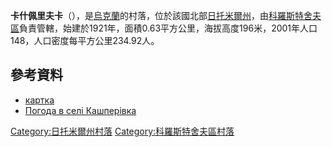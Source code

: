 {{coord|50|26|1|N|28|57|27|E|scale:30000|display=title}}

'''卡什佩里夫卡'''（{{lang-uk|Кашперівка}}），是[[烏克蘭|烏克蘭]]的村落，位於該國北部[[日托米爾州|日托米爾州]]，由[[科羅斯特舍夫區|科羅斯特舍夫區]]負責管轄，始建於1921年，面積0.63平方公里，海拔高度196米，2001年人口148，人口密度每平方公里234.92人。

==參考資料==
* [http://gska2.rada.gov.ua/pls/z7502/A005?rf7571=43029 картка]{{dead link|date=2017年11月 |bot=InternetArchiveBot |fix-attempted=yes }}
* [http://weather.in.ua/ua/zhitomirskaja/10342 Погода в селі Кашперівка] {{Wayback|url=http://weather.in.ua/ua/zhitomirskaja/10342 |date=20111219130805 }}

{{DEFAULTSORT:Кашперівка}}
[[Category:日托米爾州村落|Category:日托米爾州村落]]
[[Category:科羅斯特舍夫區村落|Category:科羅斯特舍夫區村落]]


{{Zhytomyr-geo-stub}}